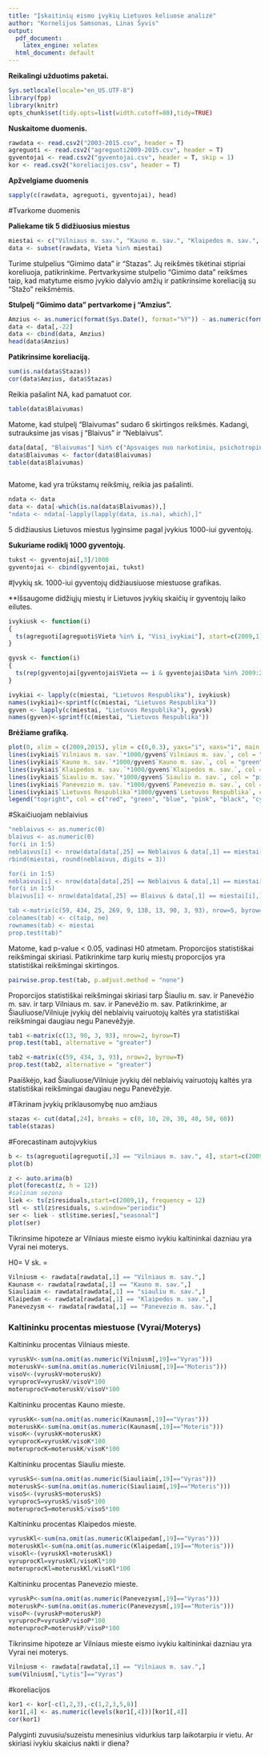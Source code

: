 ```yaml
---
title: "Įskaitinių eismo įvykių Lietuvos keliuose analizė"
author: "Kornelijus Samsonas, Linas Šyvis"
output:
  pdf_document:
    latex_engine: xelatex
  html_document: default
---
```


**Reikalingi užduotims paketai.**
```r
Sys.setlocale(locale="en_US.UTF-8")
library(fpp)
library(knitr)
opts_chunk$set(tidy.opts=list(width.cutoff=80),tidy=TRUE)
```


**Nuskaitome duomenis.**
```r
rawdata <- read.csv2("2003-2015.csv", header = T)
agreguoti <- read.csv2("agreguoti2009-2015.csv", header = T)
gyventojai <- read.csv2("gyventojai.csv", header = T, skip = 1)
kor <- read.csv2("koreliacijos.csv", header = T)
```

**Apžvelgiame duomenis**
```r
sapply(c(rawdata, agreguoti, gyventojai), head)
```

#Tvarkome duomenis

**Paliekame tik 5 didžiuosius miestus**
```r
miestai <- c("Vilniaus m. sav.", "Kauno m. sav.", "Klaipedos m. sav.", "Siauliu m. sav.", "Panevezio m. sav.")
data <- subset(rawdata, Vieta %in% miestai)
```

Turime stulpelius "Gimimo data" ir "Stazas". Jų reikšmės tikėtinai stipriai koreliuoja, patikrinkime. Pertvarkysime stulpelio "Gimimo data" reikšmes taip, kad matytume eismo įvykio dalyvio amžių ir patikrinsime koreliaciją su "Stažo" reikšmėmis.

**Stulpelį "Gimimo data" pertvarkome į "Amzius".**
```r
Amzius <- as.numeric(format(Sys.Date(), format="%Y")) - as.numeric(format(as.Date(data$Gimimo_data, format="%Y"), format = "%Y"))
data <- data[,-22]
data <- cbind(data, Amzius)
head(data$Amzius)
```

**Patikrinsime koreliaciją.**
```r
sum(is.na(data$Stazas))
cor(data$Amzius, data$Stazas)
```
Reikia pašalint NA, kad pamatuot cor.

```r
table(data$Blaivumas)
```

Matome, kad stulpelį "Blaivumas" sudaro 6 skirtingos reikšmės. Kadangi, sutrauksime jas visas į "Blaivus" ir "Neblaivus".
```r
data[data[, "Blaivumas"] %in% c("Apsvaiges nuo narkotiniu, psichotropiniu ar kitu psichika veikianciu medziagu", "Atsisake buti patikrintas"), "Blaivumas"] <- "Neblaivus"
data$Blaivumas <- factor(data$Blaivumas)
table(data$Blaivumas)
```

```r

```

Matome, kad yra trūkstamų reikšmių, reikia jas pašalinti.
```r
ndata <- data
data <- data[-which(is.na(data$Blaivumas)),]
"ndata <- ndata[-lapply(lapply(data, is.na), which),]"
```

5 didžiausius Lietuvos miestus lyginsime pagal įvykius 1000-iui gyventojų.

**Sukuriame rodiklį 1000 gyventojų.**
```r
tukst <- gyventojai[,3]/1000
gyventojai <- cbind(gyventojai, tukst)
```

#Įvykių sk. 1000-iui gyventojų didžiausiuose miestuose grafikas.

**Išsaugome didžiųjų miestų ir Lietuvos įvykių skaičių ir gyventojų laiko eilutes.
```r
ivykiusk <- function(i)
{
  ts(agreguoti[agreguoti$Vieta %in% i, "Visi_ivykiai"], start=c(2009,1), frequency = 12)
}

gyvsk <- function(i)
{
  ts(rep(gyventojai[gyventojai$Vieta == i & gyventojai$Data %in% 2009:2015, "Visi"], each = 12), start = c(2009,1), frequency = 12)
}

ivykiai <- lapply(c(miestai, "Lietuvos Respublika"), ivykiusk)
names(ivykiai)<-sprintf(c(miestai, "Lietuvos Respublika"))
gyven <- lapply(c(miestai, "Lietuvos Respublika"), gyvsk)
names(gyven)<-sprintf(c(miestai, "Lietuvos Respublika"))
```

**Brėžiame grafiką.**
```r
plot(0, xlim = c(2009,2015), ylim = c(0,0.3), yaxs="i", xaxs="i", main = "Įvykių skaičius 1000-iui gyventojų")
lines(ivykiai$`Vilniaus m. sav.`*1000/gyven$`Vilniaus m. sav.`, col = "red", lwd = 2)
lines(ivykiai$`Kauno m. sav.`*1000/gyven$`Kauno m. sav.`, col = "green", lwd = 2)
lines(ivykiai$`Klaipedos m. sav.`*1000/gyven$`Klaipedos m. sav.`, col = "blue", lwd = 2)
lines(ivykiai$`Siauliu m. sav.`*1000/gyven$`Siauliu m. sav.`, col = "pink", lwd = 2)
lines(ivykiai$`Panevezio m. sav.`*1000/gyven$`Panevezio m. sav.`, col = "black", lwd = 2)
lines(ivykiai$`Lietuvos Respublika`*1000/gyven$`Lietuvos Respublika`, col = "cyan", lwd = 2)
legend("topright", col = c("red", "green", "blue", "pink", "black", "cyan"), lty = 1, lwd = 2, legend = c("Vilnius", "Kaunas", "Klaipėda", "Šiauliai", "Panevėžys", "Lietuva"), cex = 0.45)
```


#Skaičiuojam neblaivius
```r
"neblaivus <- as.numeric(0)
blaivus <- as.numeric(0)
for(i in 1:5)
neblaivus[i] <- nrow(data[data[,25] == Neblaivus & data[,1] == miestai[i],]) / gyventojai[gyventojai[,1] == 2015 & gyventojai[,2] == miestai[i], 6]
rbind(miestai, round(neblaivus, digits = 3))

for(i in 1:5)
neblaivus[i] <- nrow(data[data[,25] == Neblaivus & data[,1] == miestai[i],])
for(i in 1:5)
blaivus[i] <- nrow(data[data[,25] == Blaivus & data[,1] == miestai[i],])

tab <-matrix(c(59, 434, 25, 269, 9, 138, 13, 90, 3, 93), nrow=5, byrow=T)
colnames(tab) <- c(taip, ne)
rownames(tab) <- miestai
prop.test(tab)"
```

Matome, kad p-value < 0.05, vadinasi H0 atmetam. Proporcijos statistiškai reikšmingai skiriasi. Patikrinkime tarp kurių miestų proporcijos yra statistiškai reikšmingai skirtingos.

```r
pairwise.prop.test(tab, p.adjust.method = "none")
```

Proporcijos statistiškai reikšmingai skiriasi tarp Šiauliu m. sav. ir Panevėžio m. sav. ir tarp Vilniaus m. sav. ir Panevėžio m. sav.
Patikrinkime, ar Šiauliuose/Vilniuje įvykių dėl neblaivių vairuotojų kaltės yra statistiškai reikšmingai daugiau negu Panevėžyje.

```r
tab1 <-matrix(c(13, 90, 3, 93), nrow=2, byrow=T)
prop.test(tab1, alternative = "greater")

tab2 <-matrix(c(59, 434, 3, 93), nrow=2, byrow=T)
prop.test(tab2, alternative = "greater")
```

Paaiškėjo, kad Šiauliuose/Vilniuje įvykių dėl neblaivių vairuotojų kaltės yra statistiškai reikšmingai daugiau negu Panevėžyje.


#Tikrinam įvykių priklausomybę nuo amžiaus
```r
stazas <- cut(data[,24], breaks = c(0, 10, 20, 30, 40, 50, 60))
table(stazas)
```


#Forecastinam autoįvykius
```r
b <- ts(agreguoti[agreguoti[,3] == "Vilniaus m. sav.", 4], start=c(2009,1), frequency = 12)
plot(b)
```

```r
z <- auto.arima(b)
plot(forecast(z, h = 12))
#salinam sezona
liek <- ts(z$residuals,start=c(2009,1), frequency = 12)
stl <- stl(z$residuals, s.window="periodic")
ser <- liek - stl$time.series[,"seasonal"]
plot(ser)
```


Tikrinsime hipoteze ar Vilniaus mieste eismo ivykiu kaltininkai dazniau yra Vyrai nei moterys.

H0= V sk. = 

```r
Vilniusm <- rawdata[rawdata[,1] == "Vilniaus m. sav.",]
Kaunasm <- rawdata[rawdata[,1] == "Kauno m. sav.",]
Siauliaim <- rawdata[rawdata[,1] == "siauliu m. sav.",]
Klaipedam <- rawdata[rawdata[,1] == "Klaipedos m. sav.",]
Panevezysm <- rawdata[rawdata[,1] == "Panevezio m. sav.",]

```


### Kaltininku procentas miestuose (Vyrai/Moterys)

Kaltininku procentas Vilniaus mieste.

```r
vyruskV<-sum(na.omit(as.numeric(Vilniusm[,19]=="Vyras")))
moteruskV<-sum(na.omit(as.numeric(Vilniusm[,19]=="Moteris")))
visoV<-(vyruskV+moteruskV)
vyruprocV=vyruskV/visoV*100
moteruprocV=moteruskV/visoV*100
```

Kaltininku procentas Kauno mieste.

```r
vyruskK<-sum(na.omit(as.numeric(Kaunasm[,19]=="Vyras")))
moteruskK<-sum(na.omit(as.numeric(Kaunasm[,19]=="Moteris")))
visoK<-(vyruskK+moteruskK)
vyruprocK=vyruskK/visoK*100
moteruprocK=moteruskK/visoK*100
```

Kaltininku procentas Siauliu mieste.

```r
vyruskS<-sum(na.omit(as.numeric(Siauliaim[,19]=="Vyras")))
moteruskS<-sum(na.omit(as.numeric(Siauliaim[,19]=="Moteris")))
visoS<-(vyruskS+moteruskS)
vyruprocS=vyruskS/visoS*100
moteruprocS=moteruskS/visoS*100
```


Kaltininku procentas Klaipedos mieste.

```r
vyruskKl<-sum(na.omit(as.numeric(Klaipedam[,19]=="Vyras")))
moteruskKl<-sum(na.omit(as.numeric(Klaipedam[,19]=="Moteris")))
visoKl<-(vyruskKl+moteruskKl)
vyruprocKl=vyruskKl/visoKl*100
moteruprocKl=moteruskKl/visoKl*100
```

Kaltininku procentas Panevezio mieste.

```r
vyruskP<-sum(na.omit(as.numeric(Panevezysm[,19]=="Vyras")))
moteruskP<-sum(na.omit(as.numeric(Panevezysm[,19]=="Moteris")))
visoP<-(vyruskP+moteruskP)
vyruprocP=vyruskP/visoP*100
moteruprocP=moteruskP/visoP*100
```



Tikrinsime hipoteze ar Vilniaus mieste eismo ivykiu kaltininkai dazniau yra Vyrai nei moterys.

```r
Vilniusm <- rawdata[rawdata[,1] == "Vilniaus m. sav.",]
sum(Vilniusm[,"Lytis"]=="Vyras")
```

#koreliacijos
```r

kor1 <- kor[-c(1,2,3),-c(1,2,3,5,8)]
kor1[,4] <- as.numeric(levels(kor1[,4]))[kor1[,4]]
cor(kor1)
```


Palyginti zuvusiu/suzeistu menesinius vidurkius tarp laikotarpiu ir vietu.
Ar skiriasi ivykiu skaicius nakti ir diena?

